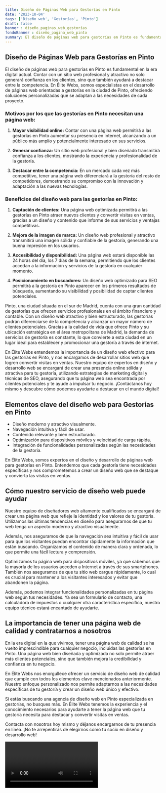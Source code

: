 ```yaml
---
title: Diseño de Páginas Web para Gestorías en Pinto
date: '2023-10-04'
tags: ['Diseño web', 'Gestorías', 'Pinto']
draft: false
banner : diseño_paginas_web_gestorías
fondoBanner : diseño_pagina_web_pinto
summary: El diseño de páginas web para gestorías en Pinto es fundamental en la era digital actual. Contar con un sitio web profesional y atractivo no solo generará confianza en los clientes, sino que también ayudará a destacar entre la competencia. En Élite Webs, somos especialistas en el desarrollo de páginas web orientadas a gestorías en la ciudad de Pinto, ofreciendo soluciones personalizadas que se adaptan a las necesidades de cada proyecto.
---
```


## Diseño de Páginas Web para Gestorías en Pinto

El diseño de páginas web para gestorías en Pinto es fundamental en la era digital actual. Contar con un sitio web profesional y atractivo no solo generará confianza en los clientes, sino que también ayudará a destacar entre la competencia. En Élite Webs, somos especialistas en el desarrollo de páginas web orientadas a gestorías en la ciudad de Pinto, ofreciendo soluciones personalizadas que se adaptan a las necesidades de cada proyecto.

### Motivos por los que las gestorías en Pinto necesitan una página web:

1. **Mayor visibilidad online:** Contar con una página web permitirá a las gestorías en Pinto aumentar su presencia en internet, alcanzando a un público más amplio y potencialmente interesado en sus servicios.

2. **Generar confianza:** Un sitio web profesional y bien diseñado transmitirá confianza a los clientes, mostrando la experiencia y profesionalidad de la gestoría.

3. **Destacar entre la competencia:** En un mercado cada vez más competitivo, tener una página web diferenciará a la gestoría del resto de competidores, demostrando su compromiso con la innovación y adaptación a las nuevas tecnologías.

### Beneficios del diseño web para las gestorías en Pinto:

1. **Captación de clientes:** Una página web optimizada permitirá a las gestorías en Pinto atraer nuevos clientes y convertir visitas en ventas, gracias a un diseño y contenido que informe de sus servicios y ventajas competitivas.

2. **Mejora de la imagen de marca:** Un diseño web profesional y atractivo transmitirá una imagen sólida y confiable de la gestoría, generando una buena impresión en los usuarios.

3. **Accesibilidad y disponibilidad:** Una página web estará disponible las 24 horas del día, los 7 días de la semana, permitiendo que los clientes accedan a la información y servicios de la gestoría en cualquier momento.

4. **Posicionamiento en buscadores:** Un diseño web optimizado para SEO permitirá a la gestoría en Pinto aparecer en los primeros resultados de búsqueda, aumentando su visibilidad y posibilidad de captar clientes potenciales.

 Pinto, una ciudad situada en el sur de Madrid, cuenta con una gran cantidad de gestorías que ofrecen servicios profesionales en el ámbito financiero y contable. Con un diseño web atractivo y bien estructurado, las gestorías podrán diferenciarse de la competencia y alcanzar un mayor número de clientes potenciales. Gracias a la calidad de vida que ofrece Pinto y su ubicación estratégica en el área metropolitana de Madrid, la demanda de servicios de gestoría es constante, lo que convierte a esta ciudad en un lugar ideal para establecer y promocionar una gestoría a través de internet.

En Élite Webs entendemos la importancia de un diseño web efectivo para las gestorías en Pinto, y nos encargamos de desarrollar sitios web que logren convertir visitas en ventas. Nuestro equipo de expertos en diseño y desarrollo web se encargará de crear una presencia online sólida y atractiva para tu gestoría, utilizando estrategias de marketing digital y técnicas de SEO, asegurando que tu página web sea encontrada por clientes potenciales y te ayude a impulsar tu negocio. ¡Contáctanos hoy mismo y descubre cómo podemos ayudarte a destacar en el mundo digital!

<GifSeo />

<Cta />

## Elementos clave del diseño web para Gestorías en Pinto

- Diseño moderno y atractivo visualmente.
- Navegación intuitiva y fácil de usar.
- Contenido relevante y bien estructurado.
- Optimización para dispositivos móviles y velocidad de carga rápida.
- Integración de funcionalidades personalizadas según las necesidades de la gestoría.

En Élite Webs, somos expertos en el diseño y desarrollo de páginas web para gestorías en Pinto. Entendemos que cada gestoría tiene necesidades específicas y nos comprometemos a crear un diseño web que se destaque y convierta las visitas en ventas.

## Cómo nuestro servicio de diseño web puede ayudar

Nuestro equipo de diseñadores web altamente cualificados se encargará de crear una página web que refleje la identidad y los valores de tu gestoría. Utilizamos las últimas tendencias en diseño para asegurarnos de que tu web tenga un aspecto moderno y atractivo visualmente.

Además, nos aseguramos de que la navegación sea intuitiva y fácil de usar para que los visitantes puedan encontrar rápidamente la información que están buscando. Organizamos el contenido de manera clara y ordenada, lo que permite una fácil lectura y comprensión.

Optimizamos tu página web para dispositivos móviles, ya que sabemos que la mayoría de los usuarios acceden a Internet a través de sus smartphones. También nos aseguramos de que tu sitio web cargue rápidamente, lo cual es crucial para mantener a los visitantes interesados y evitar que abandonen la página.

Además, podemos integrar funcionalidades personalizadas en tu página web según tus necesidades. Ya sea un formulario de contacto, una calculadora de impuestos o cualquier otra característica específica, nuestro equipo técnico estará encantado de ayudarte.

## La importancia de tener una página web de calidad y contratarnos a nosotros

En la era digital en la que vivimos, tener una página web de calidad se ha vuelto imprescindible para cualquier negocio, incluidas las gestorías en Pinto. Una página web bien diseñada y optimizada no solo permite atraer más clientes potenciales, sino que también mejora la credibilidad y confianza en tu negocio.

En Élite Webs nos enorgullece ofrecer un servicio de diseño web de calidad que cumple con todos los elementos clave mencionados anteriormente. Nuestro enfoque personalizado nos permite adaptarnos a las necesidades específicas de tu gestoría y crear un diseño web único y efectivo.

Si estás buscando una agencia de diseño web en Pinto especializada en gestorías, no busques más. En Élite Webs tenemos la experiencia y el conocimiento necesarios para ayudarte a tener la página web que tu gestoría necesita para destacar y convertir visitas en ventas.

Contacta con nosotros hoy mismo y déjanos encargarnos de tu presencia en línea. ¡No te arrepentirás de elegirnos como tu socio en diseño y desarrollo web!

<Video />

<CtaBot job='Gestorías' city='Pinto'/>

<Gmaps query='Pinto+españa+maps' />